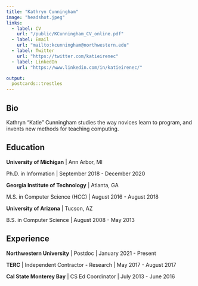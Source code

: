 ```yaml
---
title: "Kathryn Cunningham"
image: "headshot.jpeg"
links:
  - label: CV
    url: "/public/KCunningham_CV_online.pdf"
  - label: Email
    url: "mailto:kcunningham@northwestern.edu"
  - label: Twitter
    url: "https://twitter.com/katieirenec"
  - label: LinkedIn
    url: "https://www.linkedin.com/in/katieirenec/"

output:
  postcards::trestles
---
```

 
## Bio

Kathryn "Katie" Cunningham studies the way novices learn to program, and invents new methods for teaching computing.

## Education

**University of Michigan** | Ann Arbor, MI

Ph.D. in Information | September 2018 - December 2020

**Georgia Institute of Technology** | Atlanta, GA

M.S. in Computer Science (HCC) | August 2016 - August 2018

**University of Arizona** | Tucson, AZ

B.S. in Computer Science | August 2008 - May 2013

## Experience

**Northwestern University** | Postdoc | January 2021 - Present

**TERC** | Independent Contractor - Research | May 2017 - August 2017

**Cal State Monterey Bay** | CS Ed Coordinator | July 2013 - June 2016